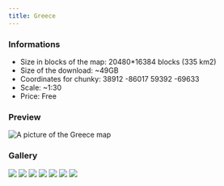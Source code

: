 ---
title: Greece
---


### Informations
* Size in blocks of the map: 20480*16384 blocks (335 km2)
* Size of the download: ~49GB
* Coordinates for chunky: 38912 -86017 59392 -69633
* Scale: ~1:30
* Price: Free

### Preview
<img src="/img/maps/previews/europe/greece.webp" alt="A picture of the Greece map"></img>  

### Gallery
<Slider dots infinite arrows={false} slidesToShow={1} slidesToScroll={1} pauseOnHover speed={500} autoplay autoplaySpeed={3000}>
    <img src="/img/maps/gallery/europe/greece/0.webp"></img>
    <img src="/img/maps/gallery/europe/greece/1.webp"></img>
    <img src="/img/maps/gallery/europe/greece/2.webp"></img>
    <img src="/img/maps/gallery/europe/greece/3.webp"></img>
    <img src="/img/maps/gallery/europe/greece/4.webp"></img>
    <img src="/img/maps/gallery/europe/greece/5.webp"></img>
    <img src="/img/maps/gallery/europe/greece/6.webp"></img>
</Slider>
